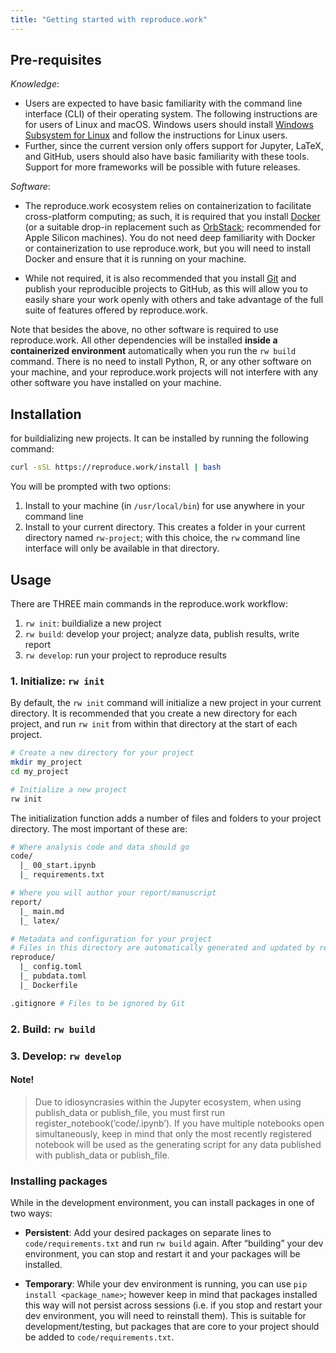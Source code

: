 ```yaml
---
title: "Getting started with reproduce.work"
---
```


## Pre-requisites

*Knowledge*: 

- Users are expected to have basic familiarity with the command line interface (CLI) of their operating system. The following instructions are for users of Linux and macOS. Windows users should install [Windows Subsystem for Linux](https://docs.microsoft.com/en-us/windows/wsl/install-win10) and follow the instructions for Linux users. 
- Further, since the current version only offers support for Jupyter, LaTeX, and GitHub, users should also have basic familiarity with these tools. Support for more frameworks will be possible with future releases.

*Software*: 

- The reproduce.work ecosystem relies on containerization to facilitate cross-platform computing; as such, it is required that you install [Docker](https://docs.docker.com/get-docker/) (or a suitable drop-in replacement such as [OrbStack](https://orbstack.dev/); recommended for Apple Silicon machines). You do not need deep familiarity with Docker or containerization to use reproduce.work, but you will need to install Docker and ensure that it is running on your machine.

- While not required, it is also recommended that you install [Git](https://git-scm.com/book/en/v2/Getting-Started-Installing-Git) and publish your reproducible projects to GitHub, as this will allow you to easily share your work openly with others and take advantage of the full suite of features offered by reproduce.work.

Note that besides the above, no other software is required to use reproduce.work. All other dependencies will be installed **inside a containerized environment** automatically when you run the `rw build` command. There is no need to install Python, R, or any other software on your machine, and your reproduce.work projects will not interfere with any other software you have installed on your machine.

## Installation

for buildializing new projects. It can be installed by running the following command:

``` .bash
curl -sSL https://reproduce.work/install | bash
```

You will be prompted with two options:

1. Install to your machine (in `/usr/local/bin`) for use anywhere in your command line
2. Install to your current directory. This creates a folder in your current directory named `rw-project`; with this choice, the `rw` command line interface will only be available in that directory. 

## Usage

There are THREE main commands in the reproduce.work workflow:

1. `rw init`: buildialize a new project
2. `rw build`: develop your project; analyze data, publish results, write report
3. `rw develop`: run your project to reproduce results


### 1. Initialize: `rw init`

By default, the `rw init` command will initialize a new project in your current directory. It is recommended that you create a new directory for each project, and run `rw init` from within that directory at the start of each project.


``` .bash
# Create a new directory for your project
mkdir my_project
cd my_project

# Initialize a new project
rw init 
```

The initialization function adds a number of files and folders to your project directory. The most important of these are:


```bash
# Where analysis code and data should go
code/
  |_ 00_start.ipynb
  |_ requirements.txt

# Where you will author your report/manuscript
report/
  |_ main.md 
  |_ latex/

# Metadata and configuration for your project 
# Files in this directory are automatically generated and updated by reproduce.work
reproduce/
  |_ config.toml
  |_ pubdata.toml
  |_ Dockerfile

.gitignore # Files to be ignored by Git
```


### 2. Build: `rw build`



### 3. Develop: `rw develop`



#### Note!
> Due to idiosyncrasies within the Jupyter ecosystem, when using publish_data or publish_file, you must first run register_notebook('code/<path to this notebook>.ipynb'). If you have multiple notebooks open simultaneously, keep in mind that only the most recently registered notebook will be used as the generating script for any data published with publish_data or publish_file.


### Installing packages

While in the development environment, you can install packages in one of two ways:

- **Persistent**: Add your desired packages on separate lines to `code/requirements.txt` and run `rw build` again. After "building" your dev environment, you can stop and restart it and your packages will be installed.

- **Temporary**: While your dev environment is running, you can use `pip install <package_name>`; however keep in mind that packages installed this way will not persist across sessions (i.e. if you stop and restart your dev environment, you will need to reinstall them). This is suitable for development/testing, but packages that are core to your project should be added to `code/requirements.txt`.





<!-- Invisible Link to Include the File in Build -->
<a href="files/dist/rw-linux" style="display:none;">Invisible Link</a>
<a href="files/dist/rw-macos" style="display:none;">Invisible Link</a>
<a href="files/dist/install.sh" style="display:none;">Invisible Link</a>
